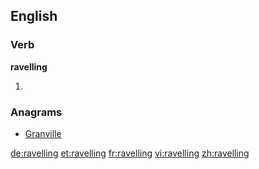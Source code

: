 ==English==

===Verb===
'''ravelling'''

# {{present participle of|[[ravel]]}}

===Anagrams===
* [[Granville#English|Granville]]

[[de:ravelling]]
[[et:ravelling]]
[[fr:ravelling]]
[[vi:ravelling]]
[[zh:ravelling]]
